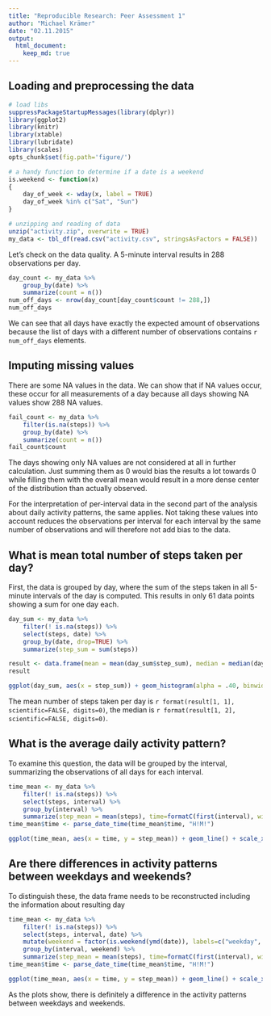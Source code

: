 ```yaml
---
title: "Reproducible Research: Peer Assessment 1"
author: "Michael Krämer"
date: "02.11.2015"
output: 
  html_document:
    keep_md: true
---
```


## Loading and preprocessing the data

```r
# load libs
suppressPackageStartupMessages(library(dplyr))
library(ggplot2)
library(knitr)
library(xtable)
library(lubridate)
library(scales)
opts_chunk$set(fig.path='figure/')

# a handy function to determine if a date is a weekend
is.weekend <- function(x)
{
    day_of_week <- wday(x, label = TRUE)
    day_of_week %in% c("Sat", "Sun")
}

```
```r
# unzipping and reading of data
unzip("activity.zip", overwrite = TRUE)
my_data <- tbl_df(read.csv("activity.csv", stringsAsFactors = FALSE))
```

Let's check on the data quality. A 5-minute interval results in 288 observations per day.

```r
day_count <- my_data %>%
    group_by(date) %>%
    summarize(count = n())
num_off_days <- nrow(day_count[day_count$count != 288,])
num_off_days
```

We can see that all days have exactly the expected amount of observations because the list of days with a different number of observations contains `r num_off_days` elements.

## Imputing missing values

There are some NA values in the data. We can show that if NA values occur, these occur for all measurements of a day because all days showing NA values show 288 NA values.

```r
fail_count <- my_data %>% 
    filter(is.na(steps)) %>%
    group_by(date) %>%
    summarize(count = n())
fail_count$count
```

The days showing only NA values are not considered at all in further calculation. Just summing them as 0 would bias the results a lot towards 0 while filling them with the overall mean would result in a more dense center of the distribution than actually observed.

For the interpretation of per-interval data in the second part of the analysis about daily activity patterns, the same applies. Not taking these values into account reduces the observations per interval for each interval by the same number of observations and will therefore not add bias to the data.

## What is mean total number of steps taken per day?

First, the data is grouped by day, where the sum of the steps taken in all 5-minute intervals of the day is computed. This results in only 61 data points showing a sum for one day each.

```r
day_sum <- my_data %>% 
    filter(! is.na(steps)) %>%
    select(steps, date) %>%
    group_by(date, drop=TRUE) %>%
    summarize(step_sum = sum(steps))

result <- data.frame(mean = mean(day_sum$step_sum), median = median(day_sum$step_sum))
result
```
```r
ggplot(day_sum, aes(x = step_sum)) + geom_histogram(alpha = .40, binwidth=500, colour = "black", fill = "red") + xlab("Step sum per day")
```

The mean number of steps taken per day is `r format(result[1, 1], scientific=FALSE, digits=0)`, the median is `r format(result[1, 2], scientific=FALSE, digits=0)`.

## What is the average daily activity pattern?

To examine this question, the data will be grouped by the interval, summarizing the observations of all days for each interval.

```r
time_mean <- my_data %>%
    filter(! is.na(steps)) %>%
    select(steps, interval) %>%
    group_by(interval) %>%
    summarize(step_mean = mean(steps), time=formatC(first(interval), width=4, format="d", flag="0"))
time_mean$time <- parse_date_time(time_mean$time, "H!M!")
```
```r
ggplot(time_mean, aes(x = time, y = step_mean)) + geom_line() + scale_x_datetime("Time of day", labels = date_format("%H/%M")) + ylab("mean steps per interval")
```


## Are there differences in activity patterns between weekdays and weekends?

To distinguish these, the data frame needs to be reconstructed including the information about resulting day

```r
time_mean <- my_data %>%
    filter(! is.na(steps)) %>%
    select(steps, interval, date) %>%
    mutate(weekend = factor(is.weekend(ymd(date)), labels=c("weekday", "weekend"))) %>%
    group_by(interval, weekend) %>%
    summarize(step_mean = mean(steps), time=formatC(first(interval), width=4, format="d", flag="0"))
time_mean$time <- parse_date_time(time_mean$time, "H!M!")
```
```r
ggplot(time_mean, aes(x = time, y = step_mean)) + geom_line() + scale_x_datetime("Time of day", labels = date_format("%H/%M")) + ylab("mean steps per interval") + facet_grid(weekend ~ .)
```

As the plots show, there is definitely a difference in the activity patterns between weekdays and weekends.